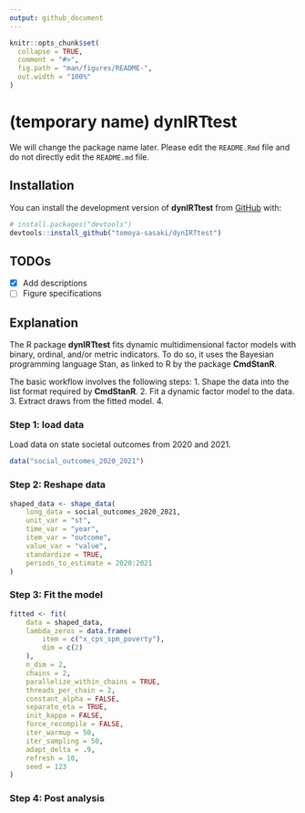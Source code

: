 ```yaml
---
output: github_document
---
```


<!-- README.md is generated from README.Rmd. Please edit that file -->

```r
knitr::opts_chunk$set(
  collapse = TRUE,
  comment = "#>",
  fig.path = "man/figures/README-",
  out.width = "100%"
)
```

# (temporary name) dynIRTtest

<!-- badges: start -->
<!-- badges: end -->

We will change the package name later. 
Please edit the `README.Rmd` file and do not directly edit the `README.md` file.

## Installation

You can install the development version of **dynIRTtest** from [GitHub](https://github.com/) with:

``` r
# install.packages("devtools")
devtools::install_github("tomoya-sasaki/dynIRTtest")
```

## TODOs

- [x] Add descriptions
- [ ] Figure specifications

## Explanation

The R package **dynIRTtest** fits dynamic multidimensional factor models with
binary, ordinal, and/or metric indicators. To do so, it uses the Bayesian
programming language Stan, as linked to R by the package **CmdStanR**.

The basic workflow involves the following steps:
  1. Shape the data into the list format required by **CmdStanR**.
  2. Fit a dynamic factor model to the data.
  3. Extract draws from the fitted model.
  4. 

### Step 1: load data

Load data on state societal outcomes from 2020 and 2021.

```r
data("social_outcomes_2020_2021")
```

### Step 2: Reshape data

```r
shaped_data <- shape_data(
    long_data = social_outcomes_2020_2021,
    unit_var = "st",
    time_var = "year",
    item_var = "outcome",
    value_var = "value",
    standardize = TRUE,
    periods_to_estimate = 2020:2021
)

```

### Step 3: Fit the model

```r
fitted <- fit(
    data = shaped_data,
    lambda_zeros = data.frame(
        item = c("x_cps_spm_poverty"),
        dim = c(2)
    ),
    n_dim = 2,
    chains = 2,
    parallelize_within_chains = TRUE,
    threads_per_chain = 2,
    constant_alpha = FALSE,
    separate_eta = TRUE,
    init_kappa = FALSE,
    force_recompile = FALSE,
    iter_warmup = 50,
    iter_sampling = 50,
    adapt_delta = .9,
    refresh = 10,
    seed = 123
)
```

### Step 4: Post analysis

```r

```


